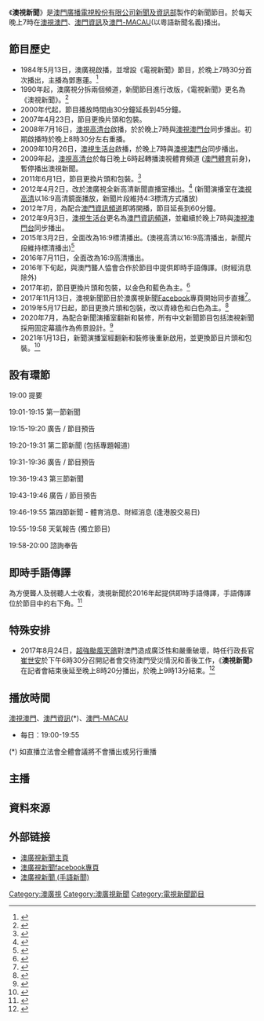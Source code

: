 
{{Refimprove|time=2021-02-04T06:03:29+00:00}}
{{In-progress_tvshow|澳視新聞}}
{{電視節目信息框
| 顏色       = 
| 名稱       = 澳視新聞
| 原名       =
| 圖片       = 
| 圖說       =
| 類型       = 新聞
| 原創       =
| 發展       =
| 導演       =
| 主持       = 粵語主播
| 演出       =
| 配音       =
| 旁白       =
| 主題曲     =
| 片頭曲     =
| 片尾曲     =
| 作曲       =
| 國家       =
| 地區       = {{MAC}}
| 語言       = [[粤语|粤语]]
| 季數       =
| 系列數     =
| 集數       =
| 每集列表   =
| 執行製片   =
| 製片人     = [[澳門廣播電視股份有限公司|澳門廣播電視股份有限公司]][[澳廣視新聞|新聞及資訊部]]
| 監製       =
| 副製片人   =
| 共同製片人  =
| 編審       =
| 剪輯       =
| 外景       =
| 機位       =
| 每集長     = 約55分鐘
| 頻道       = 
| 電視網     = [[澳視澳門|澳視澳門]]、[[澳門資訊|澳門資訊]]
| 電視臺     = 
| 視頻制式   = [[16:9|16:9]] {{lang|en|HDTV 1080i}}
| 音頻制式   =
| 首播國家   = 
| 首播地區   = 
| 開始       = 1984年5月13日
| 結束       = 至今
| 晚於       =
| 早於       =
| 相關劇集   = 
| 中國大陸名稱 =
| 臺灣名稱     =
| 港澳名稱     =
| 馬新名稱     =
| 官方網站     =
| imdb_id    =
| tv_com_id  =
}}

《'''澳視新聞'''》是[[澳門廣播電視股份有限公司|澳門廣播電視股份有限公司]][[澳廣視新聞|新聞及資訊部]]製作的新聞節目。於每天晚上7時在[[澳視澳門|澳視澳門]]、[[澳門資訊|澳門資訊]]及[[澳門-MACAU|澳門-MACAU]](以粵語新聞名義)播出。

== 節目歷史 ==
* 1984年5月13日，澳廣視啟播，並增設《電視新聞》節目，於晚上7時30分首次播出，主播為鄧惠蓮。<ref>{{cite web |title=《澳廣視鏡頭下的澳門》(《澳視新聞》部分片段 ) |url=https://www.youtube.com/watch?v=2ncPY-Fu_qc |access-date=2021-02-05 |archive-date=2015-09-30 |archive-url=https://web.archive.org/web/20150930032213/https://www.youtube.com/watch?v=2ncPY-Fu_qc |dead-url=no }}</ref> 
* 1990年起，澳廣視分拆兩個頻道，新聞節目進行改版，《電視新聞》更名為《澳視新聞》。<ref>{{cite web |title=《澳視新聞》(1992年包裝) |url=https://www.bilibili.com/video/BV1Wp4y1e784?from=search&seid=4924824420995737543}}</ref>
* 2000年代起，節目播放時間由30分鐘延長到45分鐘。
* 2007年4月23日，節目更換片頭和包裝。
* 2008年7月16日，[[澳視高清台|澳視高清台]]啟播，於於晚上7時與[[澳視澳門台|澳視澳門台]]同步播出。初期啟播時於晚上8時30分左右重播。
* 2009年10月26日，[[澳視生活台|澳視生活台]]啟播，於晚上7時與[[澳視澳門台|澳視澳門台]]同步播出。
* 2009年起，[[澳視高清台|澳視高清台]]於每日晚上6時起轉播澳視體育頻道 ([[澳門體育頻道|澳門體育]]前身)，暫停播出澳視新聞。
* 2011年6月1日，節目更換片頭和包裝。<ref>{{cite web |title=2011年6月1日《澳視新聞》間場 |url=https://www.youtube.com/watch?v=NxrRs9vZMTA}}</ref>
* 2012年4月2日，改於澳廣視全新高清新聞直播室播出。<ref>{{Cite web |url=http://new.tdm.com.mo/c_about/press_release.php?cat=press_release&sdate=&id=83 |title=澳廣視全新電視直播室正式啟用 |access-date=2012-04-05 |archive-url=https://web.archive.org/web/20141225213050/http://new.tdm.com.mo/c_about/press_release.php?cat=press_release&sdate=&id=83 |archive-date=2014-12-25 |dead-url=yes }}</ref> (新聞演播室在[[澳視高清|澳視高清]]以16:9高清鏡面播放，新聞片段維持4:3標清方式播放)
* 2012年7月，為配合[[澳門資訊頻道|澳門資訊頻道]]即將開播，節目延長到60分鐘。
* 2012年9月3日，[[澳視生活台|澳視生活台]]更名為[[澳門資訊頻道|澳門資訊頻道]]，並繼續於晚上7時與[[澳視澳門台|澳視澳門台]]同步播出。
* 2015年3月2日，全面改為16:9標清播出。(澳視高清以16:9高清播出，新聞片段維持標清播出)<ref>{{cite web |title=《澳視新聞》OP (2016年2月1日) |url=https://www.bilibili.com/video/BV1VK411u7t5?from=search&seid=4417803155237629570}}</ref>
* 2016年7月11日，全面改為16:9高清播出。
* 2016年下旬起，與澳門聾人恊會合作於節目中提供即時手語傳譯。(財經消息除外)
* 2017年初，節目更換片頭和包裝，以金色和藍色為主。<ref>{{cite web |title=澳視澳門 澳視新聞 (粵語新聞) 節錄 (2017一) (2017年11月20日)|url=https://www.youtube.com/watch?v=1A-qc76Tsas |website=YouTube}}</ref>
* 2017年11月13日，澳視新聞節目於澳廣視新聞[[Facebook|Facebook]]專頁開始同步直播<ref>{{Cite web |url=https://www.facebook.com/tdmchinesenews/videos/1995908857347204 |title=2017/11/13午間新聞 |access-date=2021-02-02 |archive-date=2020-03-30 |archive-url=https://web.archive.org/web/20200330112011/https://www.facebook.com/tdmchinesenews/videos/1995908857347204 |dead-url=no }}</ref>。
* 2019年5月17日起，節目更換片頭和包裝，改以青綠色和白色為主。<ref>{{cite web |title=澳視新聞  (2019年-2021年1月13日OP / 2020年12月10日) |url=https://www.youtube.com/watch?v=XLwviIA5_K8 |website=YouTube |access-date=2021年2月5日 |archive-date=2021年2月8日 |archive-url=https://web.archive.org/web/20210208083047/https://www.youtube.com/watch?v=XLwviIA5_K8&gl=US&hl=en |dead-url=no }}</ref>
* 2020年7月，為配合新聞演播室翻新和裝修，所有中文新聞節目包括澳視新聞採用固定幕牆作為佈景設計。<ref>{{cite web |title=TDM Macau: Intro Primetime News 澳視新聞 (2020/08/25) |url=https://www.youtube.com/watch?v=T6Sh8uOhkFs |website=YouTube |accessdate=2020-08-25}}</ref>
* 2021年1月13日，新聞演播室經翻新和裝修後重新啟用，並更換節目片頭和包裝。<ref>{{cite web |title=《澳視新聞》開場 (2022年6月1日，原影片：澳視澳門《澳視新聞》澳門有記錄以來最高的日總雨量) |url=https://www.youtube.com/watch?v=CYYgHuX4hgg |website=YouTube}}</ref>

==設有環節==
19:00 提要 

19:01-19:15 第一節新聞

19:15-19:20 廣告 / 節目預告

19:20-19:31 第二節新聞 (包括專題報道)

19:31-19:36 廣告 / 節目預告

19:36-19:43 第三節新聞

19:43-19:46 廣告 / 節目預告

19:46-19:55 第四節新聞 - 體育消息、財經消息 (逢港股交易日)

19:55-19:58 天氣報告 (獨立節目)

19:58-20:00 諮詢奉告

==即時手語傳譯==
為方便聾人及弱聽人士收看，澳視新聞於2016年起提供即時手語傳譯，手語傳譯位於節目中的右下角。<ref>{{cite web |title=澳視新聞 (手語) |url=https://www.tdm.com.mo/c_news/sign_news.php |website=電視- 手語新聞 |publisher=[[澳門廣播電視股份有限公司|澳門廣播電視股份有限公司]] |access-date=2021-02-04 |archive-date=2021-01-17 |archive-url=https://web.archive.org/web/20210117131341/https://tdm.com.mo/c_news/sign_news.php |dead-url=no }}</ref>

==特殊安排==
* 2017年8月24日，[[颱風天鴿對澳門之影響|超強颱風天鴿]]對澳門造成廣泛性和嚴重破壞，時任行政長官[[崔世安|崔世安]]於下午6時30分召開記者會交待澳門受災情況和善後工作，《'''澳視新聞'''》在記者會結束後延至晚上8時20分播出，於晚上9時13分結束。<ref>{{cite web |title=澳視新聞 (2017年8月24日) |url=https://www.youtube.com/watch?v=qds0U-l0nUc |website=YouTube |access-date=2021年2月4日 |archive-date=2021年2月11日 |archive-url=https://web.archive.org/web/20210211223846/https://www.youtube.com/watch?v=qds0U-l0nUc |dead-url=no }}</ref>

==播放時間==
[[澳視澳門台|澳視澳門]]、[[澳門資訊頻道|澳門資訊]](*)、[[澳門-MACAU|澳門-MACAU]]
* 每日：19:00-19:55

(*) 如直播立法會全體會議將不會播出或另行重播

==主播==
{{see also|澳廣視新聞#新聞部員工}}

== 資料來源 ==
{{reflist}}

== 外部链接 ==
* [http://www.tdm.com.mo/c_news/ 澳廣視新聞主頁] {{Wayback|url=http://www.tdm.com.mo/c_news/ |date=20210416065702 }}
* [https://www.facebook.com/tdmchinesenews/ 澳廣視新聞facebook專頁] {{Wayback|url=https://www.facebook.com/tdmchinesenews/ |date=20210405073809 }}
* [https://www.tdm.com.mo/c_news/sign_news.php/ 澳廣視新聞 (手語新聞)] {{Wayback|url=https://www.tdm.com.mo/c_news/sign_news.php/ |date=20210117131341 }}
{{澳廣視新聞節目}}

[[Category:澳廣視|Category:澳廣視]]
[[Category:澳廣視新聞|Category:澳廣視新聞]]
[[Category:電視新聞節目|Category:電視新聞節目]]